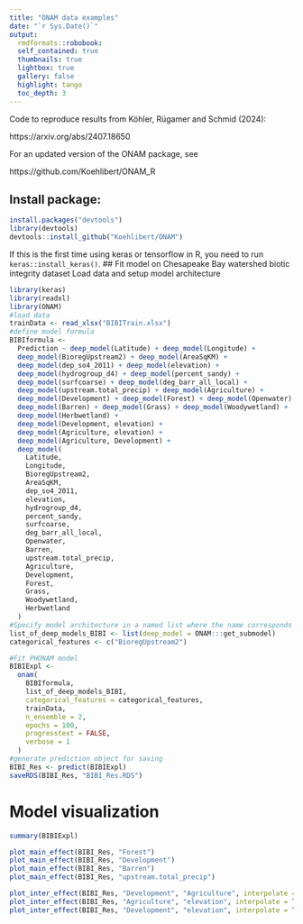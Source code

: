 ```yaml
---
title: "ONAM data examples"
date: "`r Sys.Date()`"
output:
  rmdformats::robobook:
  self_contained: true
  thumbnails: true
  lightbox: true
  gallery: false
  highlight: tango
  toc_depth: 3
---
```

Code to reproduce results from Köhler, Rügamer and Schmid \(2024\):

https://arxiv.org/abs/2407.18650

For an updated version of the ONAM package, see

https://github.com/Koehlibert/ONAM_R

## Install package:
```r
install.packages("devtools")  
library(devtools)  
devtools::install_github("Koehlibert/ONAM")
```
If this is the first time using keras or tensorflow in R, you need to run `keras::install_keras()`.
## Fit model on Chesapeake Bay watershed biotic integrity dataset
Load data and setup model architecture
``` r
library(keras)
library(readxl)
library(ONAM)
#load data
trainData <- read_xlsx("BIBITrain.xlsx")
#define model formula
BIBIformula <-
  Prediction ~ deep_model(Latitude) + deep_model(Longitude) +
  deep_model(BioregUpstream2) + deep_model(AreaSqKM) +
  deep_model(dep_so4_2011) + deep_model(elevation) +
  deep_model(hydrogroup_d4) + deep_model(percent_sandy) +
  deep_model(surfcoarse) + deep_model(deg_barr_all_local) +
  deep_model(upstream.total_precip) + deep_model(Agriculture) +
  deep_model(Development) + deep_model(Forest) + deep_model(Openwater) +
  deep_model(Barren) + deep_model(Grass) + deep_model(Woodywetland) +
  deep_model(Herbwetland) +
  deep_model(Development, elevation) +
  deep_model(Agriculture, elevation) +
  deep_model(Agriculture, Development) +
  deep_model(
    Latitude,
    Longitude,
    BioregUpstream2,
    AreaSqKM,
    dep_so4_2011,
    elevation,
    hydrogroup_d4,
    percent_sandy,
    surfcoarse,
    deg_barr_all_local,
    Openwater,
    Barren,
    upstream.total_precip,
    Agriculture,
    Development,
    Forest,
    Grass,
    Woodywetland,
    Herbwetland
  )
#Specify model architecture in a named list where the name corresponds to the model name in the model formula
list_of_deep_models_BIBI <- list(deep_model = ONAM:::get_submodel)
categorical_features <- c("BioregUpstream2")
```

```r
#Fit PHONAM model
BIBIExpl <-
  onam(
    BIBIformula,
    list_of_deep_models_BIBI,
    categorical_features = categorical_features,
    trainData,
    n_ensemble = 2,
    epochs = 100,
    progresstext = FALSE,
    verbose = 1
  )
#generate prediction object for saving
BIBI_Res <- predict(BIBIExpl)
saveRDS(BIBI_Res, "BIBI_Res.RDS")
```
# Model visualization
```r
summary(BIBIExpl)
```

```r
plot_main_effect(BIBI_Res, "Forest")
plot_main_effect(BIBI_Res, "Development")
plot_main_effect(BIBI_Res, "Barren")
plot_main_effect(BIBI_Res, "upstream.total_precip")

plot_inter_effect(BIBI_Res, "Development", "Agriculture", interpolate = TRUE)
plot_inter_effect(BIBI_Res, "Agriculture", "elevation", interpolate = TRUE)
plot_inter_effect(BIBI_Res, "Development", "elevation", interpolate = TRUE)
```

